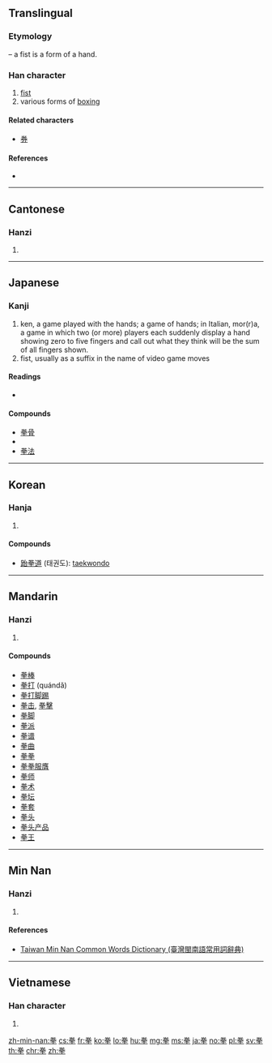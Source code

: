 {{also|挙}}
==Translingual==

===Etymology===
{{Han compound|龹|手|t2=hand|ls=psc|c1=p|c2=s}} – a fist is a form of a hand.

===Han character===
{{Han char|rn=64|rad=手|as=06|sn=10|four=90502|canj=FQQ|ids=⿱龹手}}

# [[fist]]
# various forms of [[boxing]]

====Related characters====
* [[券]]<!-- same phonetic: 龹 -->

====References====
* {{Han ref|kx=0428.040|dkj=11996|dj=0777.020|hdz=31864.080|uh=62F3|ud=25331|bh=AEB1|bd=44721}}

----

==Cantonese==

===Hanzi===
{{yue-hanzi|jyut=[[kyun4]]|y=kyun4}}

# {{defn|lang=yue|sort=手06}}

----

==Japanese==

===Kanji===
{{ja-kanji|grade=|rs=手06}}

# ken, a game played with the hands; a game of hands; in Italian, mor(r)a, a game in which two (or more) players each suddenly display a hand showing zero to five fingers and call out what they think will be the sum of all fingers shown.
# fist, usually as a suffix in the name of video game moves

====Readings====
* {{ja-readings|goon=[[げん]] (gen)|kanon=[[けん]] (ken)|kun=[[こぶし]] (kobushi)}}

====Compounds====
* [[拳骨]]
* {{term|拳闘||[[boxing]]|tr=[[けんとう]], [[kentō]]|lang=ja|sc=Jpan}}
* [[拳法]]

----

==Korean==

===Hanja===
{{ko-hanja|hangeul=[[권]]|eumhun=|rv=gwon|mr=kwŏn|y=kwen}}

# {{defn|lang=ko|sort=手06}}

====Compounds====
* [[跆拳道]] (태권도): [[taekwondo]]

----

==Mandarin==

===Hanzi===
{{cmn-hanzi|pin=[[quán]] ([[quan2]])|wg=[[ch'üan2|ch'üan<sup>2</sup>]]}}

# {{defn|lang=cmn|sort=手06}}

====Compounds====
* [[拳棒]]
* [[拳打]] (quándǎ)
* [[拳打脚踢]]
* [[拳击]], [[拳擊]]
* [[拳脚]]
* [[拳派]]
* [[拳谱]]
* [[拳曲]]
* [[拳拳]]
* [[拳拳服膺]]
* [[拳师]]
* [[拳术]]
* [[拳坛]]
* [[拳套]]
* [[拳头]]
* [[拳头产品]]
* [[拳王]]

----

==Min Nan==

===Hanzi===
{{nan-hanzi|tlpa=kûn, kuân}}

# {{defn|lang=nan|sort=手06}}

====References====
* [http://twblg.dict.edu.tw/holodict_new/result_detail.jsp?n_no=5977&curpage=1&sample=%E6%8B%B3&radiobutton=1&querytarget=1&limit=20&pagenum=1&rowcount=10 Taiwan Min Nan Common Words Dictionary (臺灣閩南語常用詞辭典)]

----

==Vietnamese==

===Han character===
{{vi-hantu|[[quyền]], [[quèn]], [[long]], [[thành]]|rs=手06}}

# {{defn|lang=vi|sort=手06}}

[[zh-min-nan:拳]]
[[cs:拳]]
[[fr:拳]]
[[ko:拳]]
[[lo:拳]]
[[hu:拳]]
[[mg:拳]]
[[ms:拳]]
[[ja:拳]]
[[no:拳]]
[[pl:拳]]
[[sv:拳]]
[[th:拳]]
[[chr:拳]]
[[zh:拳]]
